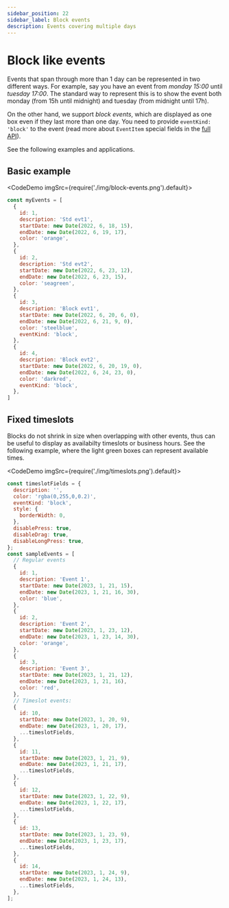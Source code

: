 ```yaml
---
sidebar_position: 22
sidebar_label: Block events
description: Events covering multiple days
---
```


# Block like events

Events that span through more than 1 day can be represented in two different ways. For example, say you have an event from _monday 15:00_ until _tuesday 17:00_. The standard way to represent this is to show the event both monday (from 15h until midnight) and tuesday (from midnight until 17h).

On the other hand, we support _block events_, which are displayed as one box even if they last more than one day.
You need to provide `eventKind: 'block'` to the event (read more about `EventItem` special fields in the [full API](../full-api/event#special-fields)).

See the following examples and applications.

## Basic example

<CodeDemo imgSrc={require('./img/block-events.png').default}>

```js title="Block Events"
const myEvents = [
  {
    id: 1,
    description: 'Std evt1',
    startDate: new Date(2022, 6, 18, 15),
    endDate: new Date(2022, 6, 19, 17),
    color: 'orange',
  },
  {
    id: 2,
    description: 'Std evt2',
    startDate: new Date(2022, 6, 23, 12),
    endDate: new Date(2022, 6, 23, 15),
    color: 'seagreen',
  },
  {
    id: 3,
    description: 'Block evt1',
    startDate: new Date(2022, 6, 20, 6, 0),
    endDate: new Date(2022, 6, 21, 9, 0),
    color: 'steelblue',
    eventKind: 'block',
  },
  {
    id: 4,
    description: 'Block evt2',
    startDate: new Date(2022, 6, 20, 19, 0),
    endDate: new Date(2022, 6, 24, 23, 0),
    color: 'darkred',
    eventKind: 'block',
  },
]
```

</CodeDemo>

## Fixed timeslots

Blocks do not shrink in size when overlapping with other events, thus can be useful to display as availabilty timeslots or business hours.
See the following example, where the light green boxes can represent available times.

<CodeDemo imgSrc={require('./img/timeslots.png').default}>

```js title="Availabilty timeslots"
const timeslotFields = {
  description: '',
  color: 'rgba(0,255,0,0.2)',
  eventKind: 'block',
  style: {
    borderWidth: 0,
  },
  disablePress: true,
  disableDrag: true,
  disableLongPress: true,
};
const sampleEvents = [
  // Regular events
  {
    id: 1,
    description: 'Event 1',
    startDate: new Date(2023, 1, 21, 15),
    endDate: new Date(2023, 1, 21, 16, 30),
    color: 'blue',
  },
  {
    id: 2,
    description: 'Event 2',
    startDate: new Date(2023, 1, 23, 12),
    endDate: new Date(2023, 1, 23, 14, 30),
    color: 'orange',
  },
  {
    id: 3,
    description: 'Event 3',
    startDate: new Date(2023, 1, 21, 12),
    endDate: new Date(2023, 1, 21, 16),
    color: 'red',
  },
  // Timeslot events:
  {
    id: 10,
    startDate: new Date(2023, 1, 20, 9),
    endDate: new Date(2023, 1, 20, 17),
    ...timeslotFields,
  },
  {
    id: 11,
    startDate: new Date(2023, 1, 21, 9),
    endDate: new Date(2023, 1, 21, 17),
    ...timeslotFields,
  },
  {
    id: 12,
    startDate: new Date(2023, 1, 22, 9),
    endDate: new Date(2023, 1, 22, 17),
    ...timeslotFields,
  },
  {
    id: 13,
    startDate: new Date(2023, 1, 23, 9),
    endDate: new Date(2023, 1, 23, 17),
    ...timeslotFields,
  },
  {
    id: 14,
    startDate: new Date(2023, 1, 24, 9),
    endDate: new Date(2023, 1, 24, 13),
    ...timeslotFields,
  },
];
```

</CodeDemo>
